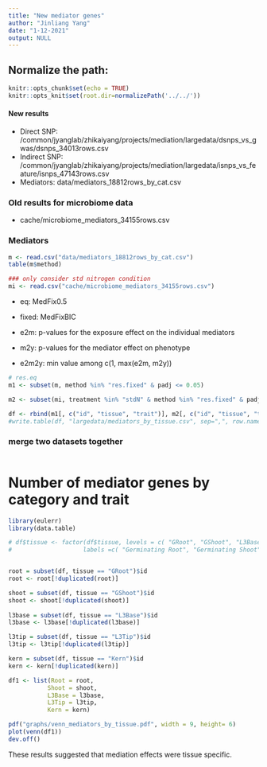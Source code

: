 ```yaml
---
title: "New mediator genes"
author: "Jinliang Yang"
date: "1-12-2021"
output: NULL
---
```



## Normalize the path:

```r
knitr::opts_chunk$set(echo = TRUE) 
knitr::opts_knit$set(root.dir=normalizePath('../../')) 
```

#### New results

- Direct SNP: /common/jyanglab/zhikaiyang/projects/mediation/largedata/dsnps_vs_gwas/dsnps_34013rows.csv
- Indirect SNP: /common/jyanglab/zhikaiyang/projects/mediation/largedata/isnps_vs_feature/isnps_47143rows.csv
- Mediators: data/mediators_18812rows_by_cat.csv

### Old results for microbiome data

- cache/microbiome_mediators_34155rows.csv



### Mediators

```r
m <- read.csv("data/mediators_18812rows_by_cat.csv")
table(m$method)

### only consider std nitrogen condition
mi <- read.csv("cache/microbiome_mediators_34155rows.csv")

```
- eq: MedFix0.5
- fixed: MedFixBIC

- e2m: p-values for the exposure effect on the individual mediators
- m2y: p-values for the mediator effect on phenotype
- e2m2y: min value among c(1, max(e2m, m2y))

```r
# res.eq
m1 <- subset(m, method %in% "res.fixed" & padj <= 0.05)

m2 <- subset(mi, treatment %in% "stdN" & method %in% "res.fixed" & padj <= 0.05)

df <- rbind(m1[, c("id", "tissue", "trait")], m2[, c("id", "tissue", "trait")])
#write.table(df, "largedata/mediators_by_tissue.csv", sep=",", row.names=FALSE, quote=FALSE)

```

### merge two datasets together

```r


```

# Number of mediator genes by category and trait

```r
library(eulerr)
library(data.table)

# df$tissue <- factor(df$tissue, levels = c( "GRoot", "GShoot", "L3Base", "L3Tip", "LMAD", "LMAN","Kern"),
#                    labels =c( "Germinating Root", "Germinating Shoot", "Leaf 3 base", "Leaf 3 tip", "Adult leaf # during the day", "Adult leaf at night","Kernels after pollination"))


root = subset(df, tissue == "GRoot")$id
root <- root[!duplicated(root)]

shoot = subset(df, tissue == "GShoot")$id
shoot <- shoot[!duplicated(shoot)]
  
l3base = subset(df, tissue == "L3Base")$id
l3base <- l3base[!duplicated(l3base)]

l3tip = subset(df, tissue == "L3Tip")$id
l3tip <- l3tip[!duplicated(l3tip)]

kern = subset(df, tissue == "Kern")$id
kern <- kern[!duplicated(kern)]

df1 <- list(Root = root,
           Shoot = shoot,
           L3Base = l3base,
           L3Tip = l3tip,
           Kern = kern)

pdf("graphs/venn_mediators_by_tissue.pdf", width = 9, height= 6)
plot(venn(df1))
dev.off()


```


These results suggested that mediation effects were tissue specific.






